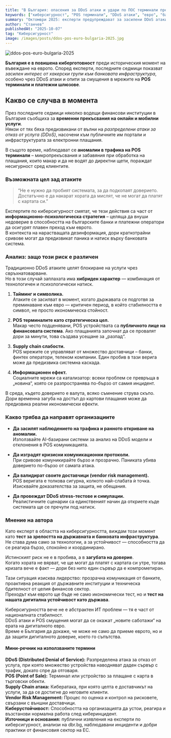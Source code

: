 ```yaml
---
title: "В България: опасения за DDoS атаки и удари по ПОС терминали преди въвеждането на еврото"
keywords: ["киберсигурност", "POS терминали", "DDoS атаки", "евро", "банкова сигурност", "финтех", "България"]
summary: "Октомври 2025: експерти предупреждават за засилени DDoS атаки и потенциални удари по POS терминали преди въвеждането на еврото в България. Целта – подкопаване на доверието в банковата инфраструктура."
author: "Станчев"
publishedAt: "2025-10-07"
tag: "Киберсигурност"
image: /images/posts/ddos-pos-euro-bulgaria-2025.jpg
---
```


![ddos-pos-euro-bulgaria-2025](/images/posts/ddos-pos-euro-bulgaria-2025.jpg)

<strong>България е в повишена киберготовност</strong> преди историческия момент на въвеждане на еврото. Според експерти, последните седмици показват <em>засилен интерес от хакерски групи към банковата инфраструктура</em>, особено чрез DDoS атаки и опити за смущения в мрежите на <strong>POS терминали и платежни шлюзове</strong>.

<Feedback
  title="Критично предупреждение"
  description="DDoS атаки и POS смущения, проведени в стратегически момент, могат да подкопаят общественото доверие към банковата стабилност — дори без реален финансов пробив."
/>

<h2 id="nachalo">Какво се случва в момента</h2>

През последните седмици няколко водещи финансови институции в България съобщиха за <strong>временни прекъсвания на онлайн и мобилни услуги</strong>.  
Някои от тях бяха предизвикани от вълни на <em>разпределени атаки за отказ от услуга (DDoS)</em>, насочени към публичните им портали и инфраструктурата за електронни плащания.  

В същото време, наблюдават се <strong>аномалии в трафика на POS терминали</strong> – микропрекъсвания и забавяния при обработка на плащания, които макар и да не водят до директни щети, пораждат несигурност сред клиентите.

<h3 id="cel">Възможната цел зад атаките</h3>

<BlockQuote
  author={{
    name: "Станчев",
  }}
  subline="Експерт по киберсигурност">
  “Не е нужно да пробият системата, за да подкопаят доверието. Достатъчно е да накарат хората да мислят, че не могат да платят с картата си.”
</BlockQuote>

Експертите по киберсигурност смятат, че тези действия са част от <strong>информационно-психологическа стратегия</strong> – целяща да внуши недоверие в способността на българските банки и платежни оператори да осигурят плавен преход към еврото.  
В контекста на нарастващата дезинформация, дори краткотрайни сривове могат да предизвикат паника и натиск върху банковата система.

<h3 id="analiz">Анализ: защо този риск е различен</h3>

Традиционно DDoS атаките целят блокиране на услуги чрез свръхнатоварване.  
Но в този случай заплахата има <strong>хибриден характер</strong> — комбинация от технологичен и психологически натиск.

1. <strong>Тайминг и символика.</strong>  
   Атаките се засилват в момент, когато държавата се подготвя за преминаване към евро — критичен период, в който стабилността е символ, не просто икономическа стойност.

2. <strong>POS терминалите като стратегическа цел.</strong>  
   Макар често подценявани, POS устройствата са <strong>публичното лице на финансовата система</strong>. Ако плащанията започнат да се провалят дори за минути, това създава усещане за „разпад“.

3. <strong>Supply chain слабости.</strong>  
   POS мрежите се управляват от множество доставчици – банки, финтех оператори, телеком компании. Един пробив в тази верига може да предизвика системна каскада.

4. <strong>Информационен ефект.</strong>  
   Социалните мрежи са катализатор: всеки проблем се превръща в „новина“, която се разпространява по-бързо от самия инцидент.  

  В среда, където доверието е валута, всяко съмнение струва скъпо. Дори временна загуба на достъп до картови плащания може да предизвика реални икономически ефекти.

<h3 id="rekomendacii">Какво трябва да направят организациите</h3>

- <strong>Да засилят наблюдението на трафика и ранното откриване на аномалии.</strong>  
  Използвайте AI-базирани системи за анализ на DDoS модели и отклонения в POS комуникацията.  

- <strong>Да изградят кризисни комуникационни протоколи.</strong>  
  При сривове комуникирайте бързо и прозрачно. Паниката убива доверието по-бързо от самата атака.  

- <strong>Да валидират своите доставчици (vendor risk management).</strong>  
  POS веригата е толкова сигурна, колкото най-слабата ѝ точка. Изисквайте доказателства за защита, не обещания.  

- <strong>Да провеждат DDoS stress-тестове и симулации.</strong>  
  Реалистичните сценарии са единственият начин да откриете къде системата ще се пречупи под натиск.  

<h3 id="mnienie">Мнение на автора</h3>

Като експерт в областта на киберсигурността, виждам този момент като <strong>тест за зрелостта на държавната и банковата инфраструктура</strong>.  
Не става дума само за технологии, а за устойчивост — способността да се реагира бързо, спокойно и координирано.  

Истинският риск не е в пробива, а в <strong>загубата на доверие</strong>.  
Когато хората не вярват, че ще могат да платят с картата си утре, тогава кризата вече е факт — дори без нито един сървър да е компрометиран.  

Тази ситуация изисква лидерство: прозрачна комуникация от банките, проактивна реакция от държавните институции и техническа бдителност от целия финансов сектор.  
Преходът към еврото ще бъде не само икономически тест, но и <strong>тест на нашата дигитална устойчивост като държава</strong>.

Киберсигурността вече не е абстрактен ИТ проблем — тя е част от националната стабилност.  
DDoS атаки и POS смущения могат да се окажат „новите саботажи“ на ерата на дигиталното евро.  
Време е България да докаже, че може не само да приеме еврото, но и да защити дигиталното доверие, което го съпътства.

<h4 id="rech">Мини-речник на използваните термини</h4>

<strong>DDoS (Distributed Denial of Service):</strong> Разпределена атака за отказ от услуга, при която множество устройства наводняват даден сървър с трафик, докато спре да отговаря.  
<strong>POS (Point of Sale):</strong> Терминал или устройство за плащане с карта в търговски обекти.  
<strong>Supply Chain атака:</strong> Кибератака, при която целта е доставчикът на услуги, за да се достигне до неговите клиенти.  
<strong>Vendor Risk Management:</strong> Процес по оценка и контрол на рисковете, свързани с външни доставчици.  
<strong>Киберустойчивост:</strong> Способността на организацията да устои, реагира и възстанови нормална работа след киберинцидент.  
<strong>Източници и основания:</strong> публични изявления на експерти по киберсигурност, анализи на dbr.bg, наблюдавани инциденти и добри практики от финансовия сектор на ЕС.
